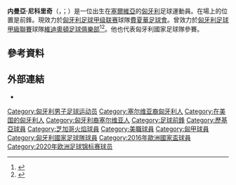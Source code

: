 {{noteTA
|G1=Football
|G2=uefa
|1=zh-hans:尼科里奇; zh-hk:尼曼查;zh-tw:尼科利奇
}}

{{Infobox football biography
| name           = 內曼亞·尼科里奇<br />Nemanja Nikolić
| image          = CINvCHI 2017-06-28 - Nemanja Nikolić (39393300370) (cropped).jpg
| image_size     = 200
| caption        = 
| fullname       = Nemanja Nikolić
| birth_date     = {{birth date and age|1987|12|31|df=y}}
| birth_place    = {{flagicon|SFR Yugoslavia}} [[南斯拉夫社会主义联邦共和国|南斯拉夫]][[森塔|森塔]]
| height         = {{height|m=1.80}}<ref>{{cite web|url=http://www.vidi.hu/jatekosok/nikolics-nemanja.html|title=Nikolics Nemanja - vidi.hu|website=Vidi.hu|accessdate=22 October 2017|archive-date=2017-10-23|archive-url=https://web.archive.org/web/20171023064138/http://www.vidi.hu/jatekosok/nikolics-nemanja.html|dead-url=no}}</ref>
| currentclub = [[費夏華足球會|費夏華]]
| clubnumber = 71
| position       = [[前鋒|前鋒]]
| youthyears1 = 1996–2006
| youthclubs1 = Senta
| years1 = 2006–2007
| clubs1 = Barcs
| caps1 = 19
| goals1 = 3
| years2 = 2007–2008
| clubs2 = Kaposvölgye
| caps2 = 14
| goals2 = 11
| years3 = 2008–2010
| clubs3 = [[考波斯堡足球俱樂部|卡柏斯華]]
| caps3 = 49
| goals3 = 30
| years4 = 2010–2015
| clubs4 = [[MOL維迪足球會|維迪]]
| caps4 = 149
| goals4 = 87
| years5 = 2015–2016
| clubs5 = [[華沙萊吉亞足球俱樂部|歷基亞]]
| caps5 = 56
| goals5 = 40
| years6 = 2017–2020
| clubs6 = [[芝加哥火焰足球會|芝加哥火焰]]
| caps6 = 96
| goals6 = 51
| years7 = 2020–
| clubs7 = [[費夏華足球會|費夏華]]
| caps7 = 45
| goals7 = 20
| club-update = 2021年5月9日
| nationalyears1 = 2013–
| nationalteam1 = [[匈牙利國家足球隊|匈牙利]]
| nationalcaps1 = 39
| nationalgoals1 = 8
| nationalteam-update = 2021年6月19日
}}

'''内曼亞·尼科里奇'''（{{lang-sr|Немања Николић}}，{{lang-hu|Nemanja Nikolić}}；{{bd|1987年|10月31日}}）是一位出生在[[塞爾維亞|塞爾維亞]]的[[匈牙利|匈牙利]]足球運動員。在場上的位置是前鋒。現效力於[[匈牙利足球甲级联赛|匈牙利足球甲级联赛]]球隊[[費夏華足球會|費夏華足球會]]。曾效力於[[匈牙利足球甲級聯賽|匈牙利足球甲級聯賽]]球隊[[維迪奧頓足球俱樂部|維迪奧頓足球俱樂部]]<ref>{{cite web|url=http://www.uefa.com/memberassociations/association=hun/news/newsid=1485621.html|title=Nikolić thriving in Videoton spotlight|date=6 May 2010|publisher=UEFA|accessdate=2015-06-02|archive-date=2019-11-13|archive-url=https://web.archive.org/web/20191113091031/https://www.uefa.com/memberassociations/association=hun/news/newsid=1485621.html|dead-url=no}}</ref><ref>{{cite web|url=http://www.uefa.com/memberassociations/association=hun/news/newsid=1503384.html|title=Season review: Hungary|date=9 July 2010|publisher=UEFA|accessdate=2015-06-02|archive-date=2019-04-12|archive-url=https://web.archive.org/web/20190412081951/https://www.uefa.com/memberassociations/association=hun/news/newsid=1503384.html|dead-url=no}}</ref>。他也代表匈牙利國家足球隊參賽。

==參考資料==
{{Reflist}}

==外部連結==
*{{Soccerway}}

{{2016年歐洲國家盃匈牙利參賽名單}}
{{2020年欧洲足球锦标赛匈牙利参赛名单}}

{{DEFAULTSORT: Nikolić, Nemanja}}
[[Category:匈牙利男子足球运动员|Category:匈牙利男子足球运动员]]
[[Category:塞尔维亚裔匈牙利人|Category:塞尔维亚裔匈牙利人]]
[[Category:在美国的匈牙利人|Category:在美国的匈牙利人]]
[[Category:匈牙利裔塞尔维亚人|Category:匈牙利裔塞尔维亚人]]
[[Category:足球前鋒|Category:足球前鋒]]
[[Category:歷基亞球員|Category:歷基亞球員]]
[[Category:芝加哥火焰球員|Category:芝加哥火焰球員]]
[[Category:美職球員|Category:美職球員]]
[[Category:匈甲球員|Category:匈甲球員]]
[[Category:匈牙利國家足球隊球員|Category:匈牙利國家足球隊球員]]
[[Category:2016年歐洲國家盃球員|Category:2016年歐洲國家盃球員]]
[[Category:2020年欧洲足球锦标赛球员|Category:2020年欧洲足球锦标赛球员]]